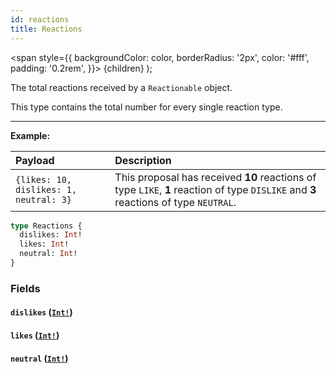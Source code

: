 ```yaml
---
id: reactions
title: Reactions
---
```


<span
style={{
      backgroundColor: color,
      borderRadius: '2px',
      color: '#fff',
      padding: '0.2rem',
    }}>
{children}
</span>
);

The total reactions received by a `Reactionable` object.

This type contains the total number for every single reaction type.

---

**Example:**

| Payload                                | Description                                                                                                                         |
| :------------------------------------- | :---------------------------------------------------------------------------------------------------------------------------------- |
| `{likes: 10, dislikes: 1, neutral: 3}` | This proposal has received **10** reactions of type `LIKE`, **1** reaction of type `DISLIKE` and **3** reactions of type `NEUTRAL`. |

```graphql
type Reactions {
  dislikes: Int!
  likes: Int!
  neutral: Int!
}
```

### Fields

#### `dislikes` ([`Int!`](/api/scalars/int))

#### `likes` ([`Int!`](/api/scalars/int))

#### `neutral` ([`Int!`](/api/scalars/int))
